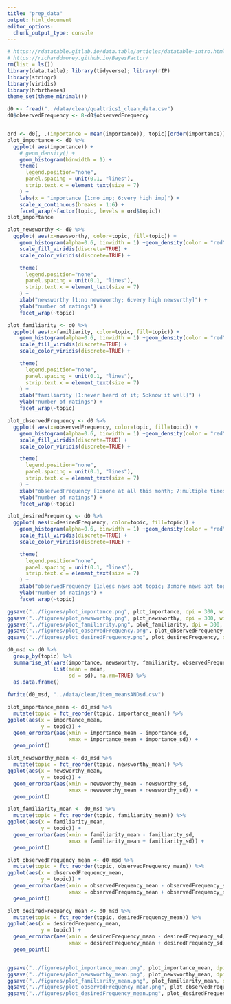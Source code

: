 ```yaml
---
title: "prep_data"
output: html_document
editor_options: 
  chunk_output_type: console
---
```


```r
# https://rdatatable.gitlab.io/data.table/articles/datatable-intro.html
# https://richarddmorey.github.io/BayesFactor/
rm(list = ls())
library(data.table); library(tidyverse); library(rIP)
library(stringr)
library(viridis)
library(hrbrthemes)
theme_set(theme_minimal())
```

```r
d0 <- fread("../data/clean/qualtrics1_clean_data.csv")
d0$observedFrequency <- 8-d0$observedFrequency


ord <- d0[, .(importance = mean(importance)), topic][order(importance)]
plot_importance <- d0 %>%
  ggplot( aes(importance)) +
    # geom_density() +
    geom_histogram(binwidth = 1) +
    theme(
      legend.position="none",
      panel.spacing = unit(0.1, "lines"),
      strip.text.x = element_text(size = 7)
    ) +
    labs(x = "importance [1:no imp; 6:very high imp]") +
    scale_x_continuous(breaks = 1:6) +
    facet_wrap(~factor(topic, levels = ord$topic))
plot_importance

plot_newsworthy <- d0 %>%
  ggplot( aes(x=newsworthy, color=topic, fill=topic)) +
    geom_histogram(alpha=0.6, binwidth = 1) +geom_density(color = "red", size = 0.5, adjust = 1/20)+
    scale_fill_viridis(discrete=TRUE) +
    scale_color_viridis(discrete=TRUE) +

    theme(
      legend.position="none",
      panel.spacing = unit(0.1, "lines"),
      strip.text.x = element_text(size = 7)
    ) +
    xlab("newsworthy [1:no newsworthy; 6:very high newswrthy]") +
    ylab("number of ratings") +
    facet_wrap(~topic)

plot_familiarity <- d0 %>%
  ggplot( aes(x=familiarity, color=topic, fill=topic)) +
    geom_histogram(alpha=0.6, binwidth = 1) +geom_density(color = "red", size = 0.5, adjust = 1/20)+
    scale_fill_viridis(discrete=TRUE) +
    scale_color_viridis(discrete=TRUE) +

    theme(
      legend.position="none",
      panel.spacing = unit(0.1, "lines"),
      strip.text.x = element_text(size = 7)
    ) +
    xlab("familiarity [1:never heard of it; 5:know it well]") +
    ylab("number of ratings") +
    facet_wrap(~topic)

plot_observedFrequency <- d0 %>%
  ggplot( aes(x=observedFrequency, color=topic, fill=topic)) +
    geom_histogram(alpha=0.6, binwidth = 1) +geom_density(color = "red", size = 0.5, adjust = 1/20)+
    scale_fill_viridis(discrete=TRUE) +
    scale_color_viridis(discrete=TRUE) +

    theme(
      legend.position="none",
      panel.spacing = unit(0.1, "lines"),
      strip.text.x = element_text(size = 7)
    ) +
    xlab("observedFrequency [1:none at all this month; 7:multiple times daily]") +
    ylab("number of ratings") +
    facet_wrap(~topic)

plot_desiredFrequency <- d0 %>%
  ggplot( aes(x=desiredFrequency, color=topic, fill=topic)) +
    geom_histogram(alpha=0.6, binwidth = 1) +geom_density(color = "red", size = 0.5, adjust = 1/20)+
    scale_fill_viridis(discrete=TRUE) +
    scale_color_viridis(discrete=TRUE) +

    theme(
      legend.position="none",
      panel.spacing = unit(0.1, "lines"),
      strip.text.x = element_text(size = 7)
    ) +
    xlab("observedFrequency [1:less news abt topic; 3:more news abt topic]") +
    ylab("number of ratings") +
    facet_wrap(~topic)

ggsave("../figures/plot_importance.png", plot_importance, dpi = 300, width = 13, height = 8, bg = "white")
ggsave("../figures/plot_newsworthy.png", plot_newsworthy, dpi = 300, width = 13, height = 8, bg = "white")
ggsave("../figures/plot_familiarity.png", plot_familiarity, dpi = 300, width = 13, height = 8, bg = "white")
ggsave("../figures/plot_observedFrequency.png", plot_observedFrequency, dpi = 300, width = 13, height = 8, bg = "white")
ggsave("../figures/plot_desiredFrequency.png", plot_desiredFrequency, dpi = 300, width = 13, height = 8, bg = "white")

```

```r
d0_msd <- d0 %>%
  group_by(topic) %>%
  summarise_at(vars(importance, newsworthy, familiarity, observedFrequency, desiredFrequency),
               list(mean = mean,
                    sd = sd), na.rm=TRUE) %>% 
  as.data.frame()
         
fwrite(d0_msd, "../data/clean/item_meansANDsd.csv")

plot_importance_mean <- d0_msd %>%
  mutate(topic = fct_reorder(topic, importance_mean)) %>%
ggplot(aes(x = importance_mean,
           y = topic)) + 
  geom_errorbar(aes(xmin = importance_mean - importance_sd,
                    xmax = importance_mean + importance_sd)) +
  geom_point()

plot_newsworthy_mean <- d0_msd %>%
  mutate(topic = fct_reorder(topic, newsworthy_mean)) %>%
ggplot(aes(x = newsworthy_mean,
           y = topic)) + 
  geom_errorbar(aes(xmin = newsworthy_mean - newsworthy_sd,
                    xmax = newsworthy_mean + newsworthy_sd)) +
  geom_point()

plot_familiarity_mean <- d0_msd %>%
  mutate(topic = fct_reorder(topic, familiarity_mean)) %>%
ggplot(aes(x = familiarity_mean,
           y = topic)) + 
  geom_errorbar(aes(xmin = familiarity_mean - familiarity_sd,
                    xmax = familiarity_mean + familiarity_sd)) +
  geom_point()

plot_observedFrequency_mean <- d0_msd %>%
  mutate(topic = fct_reorder(topic, observedFrequency_mean)) %>%
ggplot(aes(x = observedFrequency_mean,
           y = topic)) + 
  geom_errorbar(aes(xmin = observedFrequency_mean - observedFrequency_sd,
                    xmax = observedFrequency_mean + observedFrequency_sd)) +
  geom_point()

plot_desiredFrequency_mean <- d0_msd %>%
  mutate(topic = fct_reorder(topic, desiredFrequency_mean)) %>%
ggplot(aes(x = desiredFrequency_mean,
           y = topic)) + 
  geom_errorbar(aes(xmin = desiredFrequency_mean - desiredFrequency_sd,
                    xmax = desiredFrequency_mean + desiredFrequency_sd)) +
  geom_point()


ggsave("../figures/plot_importance_mean.png", plot_importance_mean, dpi = 300, width = 13, height = 8, bg = "white")
ggsave("../figures/plot_newsworthy_mean.png", plot_newsworthy_mean, dpi = 300, width = 13, height = 8, bg = "white")
ggsave("../figures/plot_familiarity_mean.png", plot_familiarity_mean, dpi = 300, width = 13, height = 8, bg = "white")
ggsave("../figures/plot_observedFrequency_mean.png", plot_observedFrequency_mean, dpi = 300, width = 13, height = 8, bg = "white")
ggsave("../figures/plot_desiredFrequency_mean.png", plot_desiredFrequency_mean, dpi = 300, width = 13, height = 8, bg = "white")

```

```r

```
